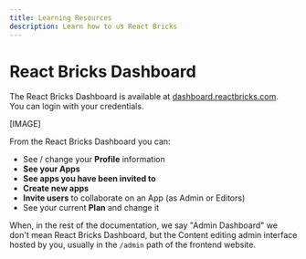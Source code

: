 ```yaml
---
title: Learning Resources
description: Learn how to us React Bricks
---
```

# React Bricks Dashboard

The React Bricks Dashboard is available at [dashboard.reactbricks.com](https://dashboard.reactbricks.com).  
You can login with your credentials.

[IMAGE]

From the React Bricks Dashboard you can:
- See / change your **Profile** information
- **See your Apps**
- **See apps you have been invited to**
- **Create new apps**
- **Invite users** to collaborate on an App (as Admin or Editors)
- See your current **Plan** and change it

When, in the rest of the documentation, we say "Admin Dashboard" we don't mean React Bricks Dashboard, but the Content editing admin interface hosted by you, usually in the `/admin` path of the frontend website.
